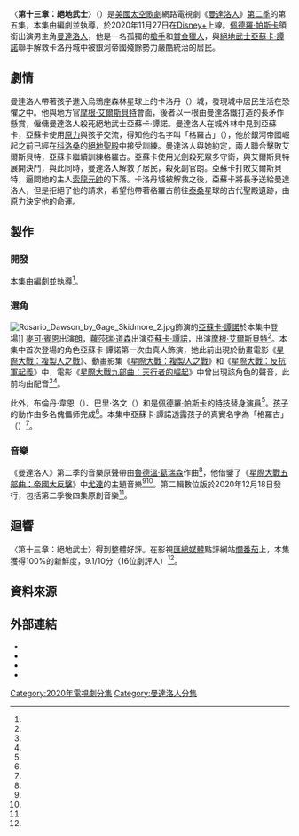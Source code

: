 {{noteTA
|G1=TV
|G2=Show
|G3=LI
|G4=movie
|1=zh-hk:星球大戰;zh-tw:星際大戰;zh-cn:星球大战;
}}
{{Infobox television episode
| title          = 〈第十三章：絕地武士〉<br />{{small|{{lang|en|''Chapter 13: The Jedi''}}}}
| series         = [[曼達洛人_(電視劇)|曼達洛人]]
| image          = Chapter 13 The Jedi poster.jpeg
| image_alt      = 
| caption        = [[摩根·艾爾斯貝特|摩根·艾爾斯貝特]]會見[[曼達洛人_(星際大戰角色)|曼達洛人]]
| season         = 2
| episode        = 5
| director       = {{le|戴夫·費羅尼|Dave Filoni}}
| writer         = 戴夫·費羅尼
| producer       = [[強·法夫洛|強·法夫洛]]
| music          = <!-- For featured songs, not the composer -->
| photographer   = 貝瑞·伊多因（{{lang|en|Barry Idoine}}）
| editor         = 安德魯·S·艾森（{{lang|en|Andrew S. Eisen}}）
| release_date   = {{Start date|2020|11|27}}
| length         = 45分鐘
| guests_title   = 聯合主演
| guests         = 
* [[麥可·賓恩|麥可·賓恩]] 飾 [[朗_(星際大戰)|朗]]
* [[蘿莎瑞·道森|蘿莎瑞·道森]] 飾 [[亞蘇卡·譚諾|亞蘇卡·譚諾]]
* {{le|黛安娜·李·伊諾桑提|Diana Lee Inosanto}} 飾 [[摩根·艾爾斯貝特|摩根·艾爾斯貝特]]
| prev           = [[第十二章：攻城戰|第十二章：攻城戰]]
| next           = [[第十四章：悲劇|第十四章：悲劇]]
| episode_list   = [[曼達洛人集數列表|曼達洛人集數列表]]
}}

〈'''第十三章：絕地武士'''〉（{{lang-en|''Chapter 13: The Jedi''}}）是[[美國|美國]][[太空歌劇|太空歌劇]]網路電視劇《[[曼達洛人_(電視劇)|曼達洛人]]》[[曼達洛人_(第二季)|第二季]]的第五集，本集由{{le|戴夫·費羅尼|Dave Filoni}}編劇並執導，於2020年11月27日在[[Disney+|Disney+]]上線。[[佩德羅·帕斯卡|佩德羅·帕斯卡]]領銜出演男主角[[曼達洛人_(星際大戰角色)|曼達洛人]]，他是一名孤獨的[[槍手|槍手]]和[[賞金獵人|賞金獵人]]，與[[絕地武士|絕地武士]][[亞蘇卡·譚諾|亞蘇卡·譚諾]]聯手解救卡洛丹城中被銀河帝國殘餘勢力嚴酷統治的居民。

== 劇情 ==
{{Expand section}}
曼達洛人帶著孩子進入烏鴉座森林星球上的卡洛丹（{{lang|en|Calodan}}）城，發現城中居民生活在恐懼之中。他與地方官[[摩根·艾爾斯貝特|摩根·艾爾斯貝特]]會面，後者以一根由曼達洛鐵打造的長矛作懸賞，僱傭曼達洛人殺死絕地武士亞蘇卡·譚諾。曼達洛人在城外林中見到亞蘇卡，亞蘇卡使用[[原力|原力]]與孩子交流，得知他的名字叫「格羅古」（{{lang|en|Grogu}}），他於銀河帝國崛起之前已經在[[科洛桑|科洛桑]]的[[絕地聖殿|絕地聖殿]]中接受訓練。曼達洛人與她約定，兩人聯合擊敗艾爾斯貝特，亞蘇卡繼續訓練格羅古。亞蘇卡使用光劍殺死眾多守衛，與艾爾斯貝特展開決鬥，與此同時，曼達洛人解救了居民，殺死副官朗。亞蘇卡打敗艾爾斯貝特，逼問她的主人[[索龍元帥|索龍元帥]]的下落。卡洛丹城被解救之後，亞蘇卡將長矛送給曼達洛人，但是拒絕了他的請求，希望他帶著格羅古前往[[Tython|泰桑]]星球的古代聖殿遺跡，由原力決定他的命運。
<!--
On the forest-planet Corvus, [[Ahsoka_Tano|Ahsoka Tano]] ([[Rosario_Dawson|Rosario Dawson]]) confronts Magistrate Morgan Elsbeth ([[Diana_Lee_Inosanto|Diana Lee Inosanto]]), ruler of the city of Calodan, and her lieutenant Lang ([[Michael_Biehn|Michael Biehn]]). Ahsoka gives her one day to surrender and divulge her master's location.

The following morning, [[The_Mandalorian_(character)|The Mandalorian]] ([[Pedro_Pascal|Pedro Pascal]]) and [[the_Child_(Star_Wars)|The Child]] arrive at Calodan and are taken directly to Elsbeth, who offers the Mandalorian a Beskar spear in exchange for killing Ahsoka.

The Mandalorian finds Ahsoka in the forest and tells her that [[Bo-Katan_Kryze|Bo-Katan Kryze]] sent him. Ahsoka meets the Child and communicates with him using the Force. She reveals the Child's name is Grogu, and that he was raised and trained at the Jedi Temple on [[Coruscant|Coruscant]]. After the fall of the Republic, Grogu was evacuated from the Jedi Temple, and has been suppressing his powers over the years to survive.

Ahsoka refuses to train him, wary of the path Grogu could take due to the fear, anger and resentment inside him, the consequences of which she has [[Darth_Vader|seen before]]. The Mandalorian proposes that in exchange for helping Ahsoka confront Elsbeth, she will train Grogu. 

Ahsoka and the Mandalorian storm the city, killing all the guards and freeing the citizens. The Mandalorian kills Lang, while Ahsoka engages in a duel with Elsbeth. Ahsoka beats her and forces her to divulge the location of her master, [[Grand_Admiral_Thrawn|Grand Admiral Thrawn]]. 

Following Calodan's liberation, the Mandalorian prepares to leave Grogu with Ahsoka, but she still refuses to train him. Ahsoka notes that the Mandalorian has become like a father to Grogu and that he should take the child to the ruins of a Jedi temple on Tython, where Grogu may be able to call out to another Jedi through the Force. The Mandalorian and Grogu depart for Tython.
-->
== 製作 ==
=== 開發 ===
本集由{{le|戴夫·費羅尼|Dave Filoni}}編劇並執導<ref name="filoni" />。

=== 選角 ===
[[Image:Rosario_Dawson_by_Gage_Skidmore_2.jpg|thumb]]飾演的[[亞蘇卡·譚諾|亞蘇卡·譚諾]]於本集中登場]]
[[麥可·賓恩|麥可·賓恩]]出演[[朗_(星際大戰)|朗]]，[[蘿莎瑞·道森|蘿莎瑞·道森]]出演[[亞蘇卡·譚諾|亞蘇卡·譚諾]]，{{le|黛安娜·李·伊諾桑提|Diana Lee Inosanto}}出演[[摩根·艾爾斯貝特|摩根·艾爾斯貝特]]<ref name="cast" />。本集中首次登場的角色亞蘇卡·譚諾第一次由真人飾演，她此前出現於動畫電影《[[星球大戰：複製人之戰_(電影)|星際大戰：複製人之戰]]》、動畫影集《[[星際大戰：複製人之戰_(2008年電視影集)|星際大戰：複製人之戰]]》和《[[星際大戰：反抗軍起義|星際大戰：反抗軍起義]]》中，電影《[[星際大戰九部曲：天行者的崛起|星際大戰九部曲：天行者的崛起]]》中曾出現該角色的聲音，此前均由{{le|艾西莉·艾克斯坦|Ashley Eckstein}}配音<ref name="DawsonMandalorian" /><ref name="cast" />。

此外，布倫丹·韋恩（{{lang|en|Brendan Wayne}}）、巴里·洛文（{{lang|en|Barry Lowin}}）和{{le|拉夫·克羅德·多斯·桑托斯|Lateef Crowder dos Santos|拉夫·克羅德}}是[[佩德羅·帕斯卡|佩德羅·帕斯卡]]的[[特技演員|特技替身演員]]<ref name="StuntDouble" />。[[孩子_(星際大戰)|孩子]]的動作由多名傀儡师完成<ref name="Child" />。本集中亞蘇卡·譚諾透露孩子的真實名字為「格羅古」（{{lang|en|Grogu}}）<ref name="Grogu" />。

=== 音樂 ===
《曼達洛人》第二季的音樂原聲帶由[[魯德溫·葛瑞森|魯德溫·葛瑞森]]作曲<ref name="NewThemes" />，他借鑒了《[[星際大戰五部曲：帝國大反擊|星際大戰五部曲：帝國大反擊]]》中[[尤達|尤達]]的主題音樂<ref name="vanityfair" /><ref name="avclub" />。第二輯數位版於2020年12月18日發行，包括第二季後四集原創音樂<ref name="Vol2" />。

== 迴響 ==
〈第十三章：絕地武士〉得到整體好評。在影視[[匯總媒體|匯總媒體]]點評網站[[爛番茄|爛番茄]]上，本集獲得100%的新鮮度，9.1/10分（16位劇評人）<ref name="RT" />。
<!--
== 備註 ==
{{reflist|group=lower-alpha}}
-->
== 資料來源 ==
{{Reflist|30em|refs=

<ref name="filoni">{{cite web |title='The Mandalorian': Chapter 13's Title Has Been Revealed - SWNN |url=https://www.starwarsnewsnet.com/2020/11/the-mandalorian-chapter-13-title.html |website=www.starwarsnewsnet.com |access-date=2020-11-27|language=en-US}}</ref>

<ref name="cast">{{cite web |url=https://screenrant.com/mandalorian-season-2-episode-5-cast-cameos-characters/ |title=The Mandalorian Season 2, Episode 5 Cast & Cameos Guide |last=Dumaraog |first=Ana |work=Screen Rant |date=2020-11-27 |access-date=2020-11-27 |language=en-US}}</ref>

<ref name="DawsonMandalorian">{{cite web |last=Sciretta |first=Peter |title=Star Wars Exclusive: ‘The Mandalorian’ Season 2 Casts Rosario Dawson as Ahsoka Tano |url=https://www.slashfilm.com/rosario-dawson-ahsoka-mandalorian/|website=/Film |date=2020-03-20 |accessdate=2020-03-20 |archiveurl=https://web.archive.org/web/20200320174731/https://www.slashfilm.com/rosario-dawson-ahsoka-mandalorian/|archivedate=2020-03-20 |language=en-US}}</ref>

<ref name="StuntDouble">{{Cite web |url=https://www.vulture.com/2019/12/the-mandalorian-pedro-pascal-double-stunt-performer.html |title=So, Who's Really Under the Mandalorian's Helmet? |last=Miller |first=Liz Shannon |date=2019-12-09 |website=Vulture |access-date=2019-12-09 |archive-url=https://web.archive.org/web/20191209223508/https://www.vulture.com/2019/12/the-mandalorian-pedro-pascal-double-stunt-performer.html |archive-date=2019-12-09|language=en-US}}</ref>

<ref name="Child">{{Cite web |url=https://www.newsweek.com/mandalorian-baby-yoda-child-puppet-cgi-disney-plus-werner-herzog-1474991 |title='The Mandalorian': Show Crew on How They Made 'Baby Yoda' |last=Spencer |first=Samuel |date=2019-12-02 |accessdate=2020-06-28 |website=newsweek.com |archive-url=https://web.archive.org/web/20191208002313/https://www.newsweek.com/mandalorian-baby-yoda-child-puppet-cgi-disney-plus-werner-herzog-1474991 |archive-date=2019-12-08 |dead-url=no |language=en-US}}</ref>

<ref name="Grogu">{{cite web |last=Breznican |first=Anthony |title=The Mandalorian: Baby Yoda Revelations From a Fan Favorite Character |url=https://www.vanityfair.com/hollywood/2020/11/mandalorian-baby-yoda-name-ahsoka-tano |website=Vanity Fair |access-date=2020-11-27 |language=en-us}}</ref>

<ref name="NewThemes">{{Cite web|last=Burlingame|first=Jon|date=2020-10-30|title=As ‘Mandalorian’ Returns for Second Season, Composer Ludwig Goransson Hints at New Themes|url=https://variety.com/2020/music/news/mandalorian-music-composer-ludwig-goransson-interview-1234819443/|access-date=2020-10-31|website=Variety|language=en-US|archive-date=2020-10-31|archive-url=https://web.archive.org/web/20201031024005/https://variety.com/2020/music/news/mandalorian-music-composer-ludwig-goransson-interview-1234819443/|dead-url=no}}</ref>

<ref name="vanityfair">{{cite web |date=2020-11-23 |last=Breznican |first=Anthony |title=The Mandalorian: Baby Yoda Revelations From a Fan Favorite Character |url=https://www.vanityfair.com/hollywood/2020/11/mandalorian-baby-yoda-name-ahsoka-tano |website=Vanity Fair |language=en-us}}</ref>

<ref name="avclub">{{cite web |url=https://tv.avclub.com/the-child-has-a-name-in-a-kurosawa-influenced-mandalori-1845765715 |title=The Child has a name in a Kurosawa-influenced Mandalorian |first=Mike |last=Vanderbilt |work=[[The_A.V._Club|The A.V. Club]] |date=2020-11-27 |access-date=2020-11-27|language=en-us}}</ref>

<ref name="Vol2">{{Cite web |url=https://music.apple.com/us/album/the-mandalorian-season-2-vol-2-chapters-13-16-original-score/1544535259 |title=The Mandalorian: Season 2 - Vol. 2 (Chapters 13-16) [Original Score] |date=2020-12-18 |website=[[Apple_Music|Apple Music]] |publisher=[[Apple_Inc.|Apple Inc.]] |access-date=2020-12-18 |language=en-US |archive-date=2020-12-18 |archive-url=https://web.archive.org/web/20201218195533/https://music.apple.com/us/album/the-mandalorian-season-2-vol-2-chapters-13-16-original-score/1544535259 |dead-url=no }}</ref>

<ref name="RT">{{Cite web |title=The Mandalorian - Season 2 Episode 5 |url=https://www.rottentomatoes.com/tv/the_mandalorian/s02/e05 |website=[[Rotten_Tomatoes|Rotten Tomatoes]] |access-date=2020-12-01|language=en-US}}</ref>

}}

== 外部連結 ==
*{{Official|https://www.starwars.com/series/the-mandalorian}}
*{{Disney+ series}}
*{{IMDb title|13052856}}
*{{Wookieepedia|The Mandalorian Chapter 13|〈第十三章：絕地武士〉}}

{{The Mandalorian}}

{{DEFAULTSORT:Chapter 13: The Jedi}}
[[Category:2020年電視劇分集|Category:2020年電視劇分集]]
[[Category:曼達洛人分集|Category:曼達洛人分集]]
